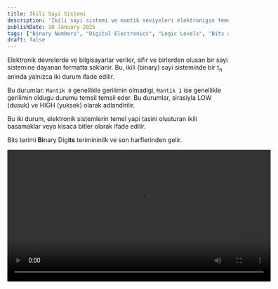```yaml
---
title: Ikili Sayi Sistemi
description: 'Ikili sayi sistemi ve mantik seviyeleri elektronigin temelidir.'
publishDate: 10 January 2025
tags: ["Binary Numbers", "Digital Electronics", "Logic Levels", "Bits and Bytes", "Binary System", "Digital Circuits", "Electronics Fundamentals", "Logic Gates", "Voltage Levels", "Manim Animations", "Digital Signal Graph"]
draft: false
---
```

Elektronik devrelerde ve bilgisayarlar veriler, sifir ve birlerden olusan bir sayi sistemine dayanan formatta saklanir.
Bu, ikili (binary) sayi sisteminde bir t<sub>n</sub> aninda yalnizca iki durum ifade edilir.

Bu durumlar: `Mantik 0` genellikle gerilimin olmadigi, `Mantik 1` ise genellikle gerilimin oldugu durumu temsil temsil eder.
Bu durumlar, sirasiyla LOW (dusuk) ve HIGH (yuksek) olarak adlandirilir.

Bu iki durum, elektronik sistemlerin temel yapi tasini olusturan ikili basamaklar veya kisaca bitler olarak ifade edilir.

Bits terimi **Bi**nary Digi**ts** terimininilk ve son harflerinden gelir.

<video controls width="600">
  <source src="/videos/DigitalSignalGraph.mp4" type="video/mp4" />
  Tarayıcınız video etiketini desteklemiyor.
</video>
